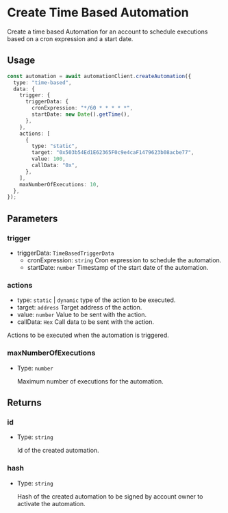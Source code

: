 # Create Time Based Automation

Create a time based Automation for an account to schedule executions based on a cron expression and a start date.

## Usage

```typescript copy
const automation = await automationClient.createAutomation({
  type: "time-based",
  data: {
    trigger: {
      triggerData: {
        cronExpression: "*/60 * * * * *",
        startDate: new Date().getTime(),
      },
    },
    actions: [
      {
        type: "static",
        target: "0x503b54Ed1E62365F0c9e4caF1479623b08acbe77",
        value: 100,
        callData: "0x",
      },
    ],
    maxNumberOfExecutions: 10,
  },
});
```

## Parameters

### trigger

- triggerData: `TimeBasedTriggerData`
  - cronExpression: `string`
    Cron expression to schedule the automation.
  - startDate: `number`
    Timestamp of the start date of the automation.

### actions

- type: `static` | `dynamic`
  type of the action to be executed.
- target: `address`
  Target address of the action.
- value: `number`
  Value to be sent with the action.
- callData: `Hex`
  Call data to be sent with the action.

Actions to be executed when the automation is triggered.

### maxNumberOfExecutions

- Type: `number`

  Maximum number of executions for the automation.

## Returns

### id

- Type: `string`

  Id of the created automation.

### hash

- Type: `string`

  Hash of the created automation to be signed by account owner to activate the automation.
